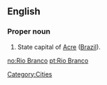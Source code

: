 ==English==
{{wikipedia}}

===Proper noun===
{{en-proper noun|head=[[Rio]] [[Branco]]}}

# State capital of [[Acre]] ([[Brazil]]).

[[Category:Cities]]

[[no:Rio Branco]]
[[pt:Rio Branco]]